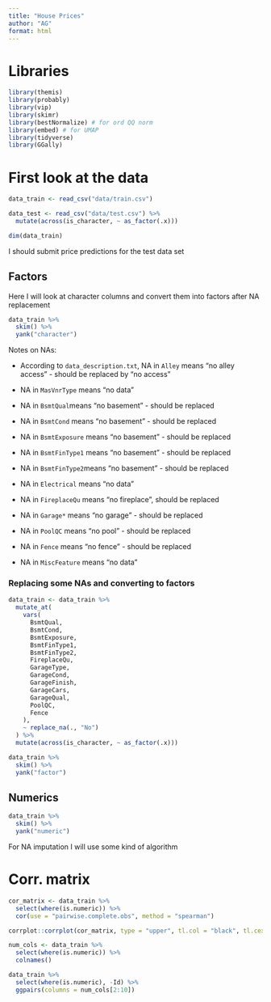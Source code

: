 ```yaml
---
title: "House Prices"
author: "AG"
format: html
---
```


# Libraries

```r
library(themis)
library(probably)
library(vip)
library(skimr)
library(bestNormalize) # for ord QQ norm
library(embed) # for UMAP
library(tidyverse)
library(GGally)
```

# First look at the data 

```r
data_train <- read_csv("data/train.csv") 

data_test <- read_csv("data/test.csv") %>% 
  mutate(across(is_character, ~ as_factor(.x)))

dim(data_train)
```

I should submit price predictions for the test data set

## Factors

Here I will look at character columns and convert them into factors after NA replacement

```r
data_train %>% 
  skim() %>% 
  yank("character")
```

Notes on NAs:

- According to `data_description.txt`, NA in `Alley` means "no alley access" - should be replaced by "no access"

- NA in `MasVnrType` means "no data"

- NA in `BsmtQual`means "no basement" - should be replaced

- NA in `BsmtCond` means "no basement" - should be replaced

- NA in `BsmtExposure` means "no basement" - should be replaced

- NA in `BsmtFinType1` means "no basement" - should be replaced

- NA in `BsmtFinType2`means "no basement" - should be replaced

- NA in `Electrical` means "no data"

- NA in `FireplaceQu` means "no fireplace", should be replaced

- NA in `Garage*` means "no garage" -  should be replaced

- NA in `PoolQC` means "no pool" - should be replaced

- NA in `Fence` means "no fence" - should be replaced

- NA in `MiscFeature` means "no data"


### Replacing some NAs and converting to factors

```r
data_train <- data_train %>%
  mutate_at(
    vars(
      BsmtQual,
      BsmtCond,
      BsmtExposure,
      BsmtFinType1,
      BsmtFinType2,
      FireplaceQu,
      GarageType,
      GarageCond,
      GarageFinish,
      GarageCars,
      GarageQual,
      PoolQC,
      Fence
    ),
    ~ replace_na(., "No")
  ) %>%
  mutate(across(is_character, ~ as_factor(.x)))

data_train %>% 
  skim() %>% 
  yank("factor")
```


## Numerics

```r
data_train %>% 
  skim() %>% 
  yank("numeric")
```

For NA imputation I will use some kind of algorithm

# Corr. matrix

```r
cor_matrix <- data_train %>% 
  select(where(is.numeric)) %>%
  cor(use = "pairwise.complete.obs", method = "spearman")

corrplot::corrplot(cor_matrix, type = "upper", tl.col = "black", tl.cex = 0.6)
```

```r
num_cols <- data_train %>%
  select(where(is.numeric)) %>% 
  colnames()

data_train %>% 
  select(where(is.numeric), -Id) %>% 
  ggpairs(columns = num_cols[2:10])
```


